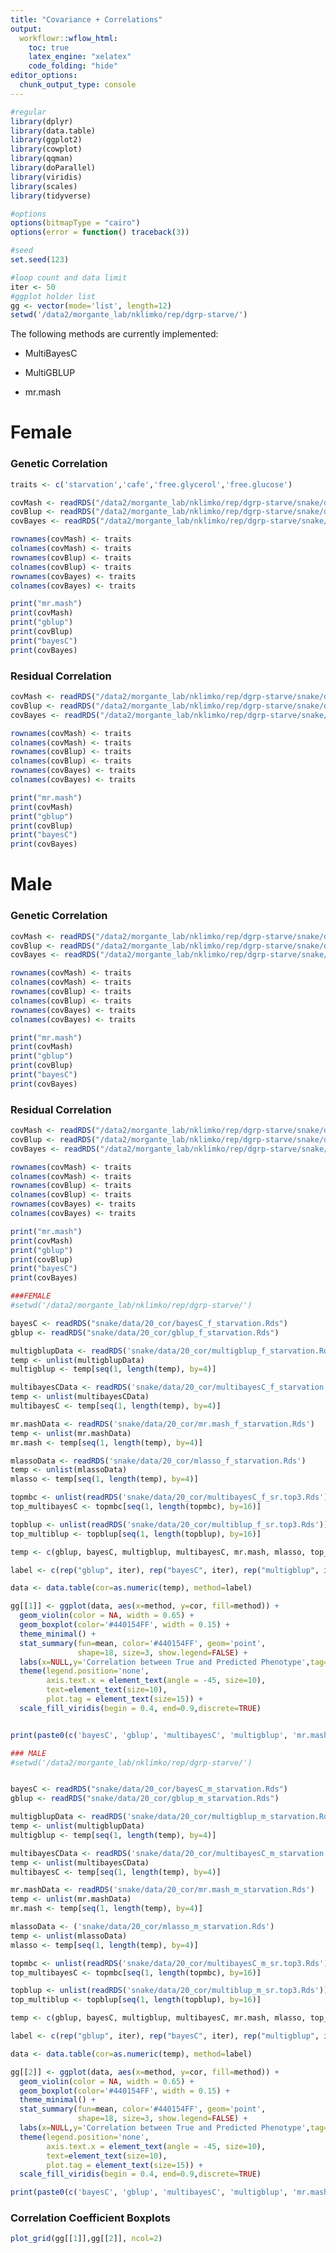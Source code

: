 ```yaml
---
title: "Covariance + Correlations"
output:
  workflowr::wflow_html:
    toc: true
    latex_engine: "xelatex"
    code_folding: "hide"
editor_options:
  chunk_output_type: console
---
```

  
  
```r
#regular
library(dplyr)
library(data.table)
library(ggplot2)
library(cowplot)
library(qqman)
library(doParallel)
library(viridis)
library(scales)
library(tidyverse)

#options
options(bitmapType = "cairo")
options(error = function() traceback(3))

#seed
set.seed(123)

#loop count and data limit
iter <- 50
#ggplot holder list
gg <- vector(mode='list', length=12)
setwd('/data2/morgante_lab/nklimko/rep/dgrp-starve/')

```

The following methods are currently implemented:
  
- MultiBayesC

- MultiGBLUP

- mr.mash

# Female

### Genetic Correlation

```r

traits <- c('starvation','cafe','free.glycerol','free.glucose')

covMash <- readRDS("/data2/morgante_lab/nklimko/rep/dgrp-starve/snake/data/22_cov/genetic/mr.mash_f_sr.top3.Rds")
covBlup <- readRDS("/data2/morgante_lab/nklimko/rep/dgrp-starve/snake/data/22_cov/genetic/multigblup_f_sr.top3.Rds")
covBayes <- readRDS("/data2/morgante_lab/nklimko/rep/dgrp-starve/snake/data/22_cov/genetic/multibayesC_f_sr.top3.Rds")

rownames(covMash) <- traits
colnames(covMash) <- traits
rownames(covBlup) <- traits
colnames(covBlup) <- traits
rownames(covBayes) <- traits
colnames(covBayes) <- traits

print("mr.mash")
print(covMash)
print("gblup")
print(covBlup)
print("bayesC")
print(covBayes)

```

### Residual Correlation

```r

covMash <- readRDS("/data2/morgante_lab/nklimko/rep/dgrp-starve/snake/data/22_cov/residual/mr.mash_f_sr.top3.Rds")
covBlup <- readRDS("/data2/morgante_lab/nklimko/rep/dgrp-starve/snake/data/22_cov/residual/multigblup_f_sr.top3.Rds")
covBayes <- readRDS("/data2/morgante_lab/nklimko/rep/dgrp-starve/snake/data/22_cov/residual/multibayesC_f_sr.top3.Rds")

rownames(covMash) <- traits
colnames(covMash) <- traits
rownames(covBlup) <- traits
colnames(covBlup) <- traits
rownames(covBayes) <- traits
colnames(covBayes) <- traits

print("mr.mash")
print(covMash)
print("gblup")
print(covBlup)
print("bayesC")
print(covBayes)

```

# Male

### Genetic Correlation

```r

covMash <- readRDS("/data2/morgante_lab/nklimko/rep/dgrp-starve/snake/data/22_cov/genetic/mr.mash_m_sr.top3.Rds")
covBlup <- readRDS("/data2/morgante_lab/nklimko/rep/dgrp-starve/snake/data/22_cov/genetic/multigblup_m_sr.top3.Rds")
covBayes <- readRDS("/data2/morgante_lab/nklimko/rep/dgrp-starve/snake/data/22_cov/genetic/multibayesC_m_sr.top3.Rds")

rownames(covMash) <- traits
colnames(covMash) <- traits
rownames(covBlup) <- traits
colnames(covBlup) <- traits
rownames(covBayes) <- traits
colnames(covBayes) <- traits

print("mr.mash")
print(covMash)
print("gblup")
print(covBlup)
print("bayesC")
print(covBayes)

```


### Residual Correlation

```r

covMash <- readRDS("/data2/morgante_lab/nklimko/rep/dgrp-starve/snake/data/22_cov/residual/mr.mash_m_sr.top3.Rds")
covBlup <- readRDS("/data2/morgante_lab/nklimko/rep/dgrp-starve/snake/data/22_cov/residual/multigblup_m_sr.top3.Rds")
covBayes <- readRDS("/data2/morgante_lab/nklimko/rep/dgrp-starve/snake/data/22_cov/residual/multibayesC_m_sr.top3.Rds")

rownames(covMash) <- traits
colnames(covMash) <- traits
rownames(covBlup) <- traits
colnames(covBlup) <- traits
rownames(covBayes) <- traits
colnames(covBayes) <- traits

print("mr.mash")
print(covMash)
print("gblup")
print(covBlup)
print("bayesC")
print(covBayes)

```



```r



###FEMALE
#setwd('/data2/morgante_lab/nklimko/rep/dgrp-starve/')

bayesC <- readRDS("snake/data/20_cor/bayesC_f_starvation.Rds")
gblup <- readRDS("snake/data/20_cor/gblup_f_starvation.Rds")

multigblupData <- readRDS('snake/data/20_cor/multigblup_f_starvation.Rds')
temp <- unlist(multigblupData)
multigblup <- temp[seq(1, length(temp), by=4)]

multibayesCData <- readRDS('snake/data/20_cor/multibayesC_f_starvation.Rds')
temp <- unlist(multibayesCData)
multibayesC <- temp[seq(1, length(temp), by=4)]

mr.mashData <- readRDS('snake/data/20_cor/mr.mash_f_starvation.Rds')
temp <- unlist(mr.mashData)
mr.mash <- temp[seq(1, length(temp), by=4)]

mlassoData <- readRDS('snake/data/20_cor/mlasso_f_starvation.Rds')
temp <- unlist(mlassoData)
mlasso <- temp[seq(1, length(temp), by=4)]

topmbc <- unlist(readRDS('snake/data/20_cor/multibayesC_f_sr.top3.Rds'))
top_multibayesC <- topmbc[seq(1, length(topmbc), by=16)]

topblup <- unlist(readRDS('snake/data/20_cor/multiblup_f_sr.top3.Rds'))
top_multiblup <- topblup[seq(1, length(topblup), by=16)]

temp <- c(gblup, bayesC, multigblup, multibayesC, mr.mash, mlasso, top_multiblup, top_multibayesC)

label <- c(rep("gblup", iter), rep("bayesC", iter), rep("multigblup", iter), rep("multibayesC", iter), rep("mr.mash", iter), rep('mlasso', iter), rep('top_multiblup', iter), rep("top_multibayesC", iter))

data <- data.table(cor=as.numeric(temp), method=label)

gg[[1]] <- ggplot(data, aes(x=method, y=cor, fill=method)) +
  geom_violin(color = NA, width = 0.65) +
  geom_boxplot(color='#440154FF', width = 0.15) +
  theme_minimal() +
  stat_summary(fun=mean, color='#440154FF', geom='point', 
               shape=18, size=3, show.legend=FALSE) +
  labs(x=NULL,y='Correlation between True and Predicted Phenotype',tag='F') +
  theme(legend.position='none',
        axis.text.x = element_text(angle = -45, size=10),
        text=element_text(size=10),
        plot.tag = element_text(size=15)) +
  scale_fill_viridis(begin = 0.4, end=0.9,discrete=TRUE)


print(paste0(c('bayesC', 'gblup', 'multibayesC', 'multigblup', 'mr.mash', 'top_multibayesC', 'top_multiblup'),': ',c(mean(bayesC), mean(gblup), mean(multibayesC), mean(multigblup), mean(mr.mash), mean(top_multibayesC), mean(top_multiblup))))


```


```r

### MALE
#setwd('/data2/morgante_lab/nklimko/rep/dgrp-starve/')


bayesC <- readRDS("snake/data/20_cor/bayesC_m_starvation.Rds")
gblup <- readRDS("snake/data/20_cor/gblup_m_starvation.Rds")

multigblupData <- readRDS('snake/data/20_cor/multigblup_m_starvation.Rds')
temp <- unlist(multigblupData)
multigblup <- temp[seq(1, length(temp), by=4)]

multibayesCData <- readRDS('snake/data/20_cor/multibayesC_m_starvation.Rds')
temp <- unlist(multibayesCData)
multibayesC <- temp[seq(1, length(temp), by=4)]

mr.mashData <- readRDS('snake/data/20_cor/mr.mash_m_starvation.Rds')
temp <- unlist(mr.mashData)
mr.mash <- temp[seq(1, length(temp), by=4)]

mlassoData <- ('snake/data/20_cor/mlasso_m_starvation.Rds')
temp <- unlist(mlassoData)
mlasso <- temp[seq(1, length(temp), by=4)]

topmbc <- unlist(readRDS('snake/data/20_cor/multibayesC_m_sr.top3.Rds'))
top_multibayesC <- topmbc[seq(1, length(topmbc), by=16)]

topblup <- unlist(readRDS('snake/data/20_cor/multiblup_m_sr.top3.Rds'))
top_multiblup <- topblup[seq(1, length(topblup), by=16)]

temp <- c(gblup, bayesC, multigblup, multibayesC, mr.mash, mlasso, top_multiblup, top_multibayesC)

label <- c(rep("gblup", iter), rep("bayesC", iter), rep("multigblup", iter), rep("multibayesC", iter), rep("mr.mash", iter), rep('mlasso', iter), rep('top_multiblup', iter), rep("top_multibayesC", iter))

data <- data.table(cor=as.numeric(temp), method=label)

gg[[2]] <- ggplot(data, aes(x=method, y=cor, fill=method)) +
  geom_violin(color = NA, width = 0.65) +
  geom_boxplot(color='#440154FF', width = 0.15) +
  theme_minimal() +
  stat_summary(fun=mean, color='#440154FF', geom='point', 
               shape=18, size=3, show.legend=FALSE) +
  labs(x=NULL,y='Correlation between True and Predicted Phenotype',tag='M') +
  theme(legend.position='none',
        axis.text.x = element_text(angle = -45, size=10),
        text=element_text(size=10),
        plot.tag = element_text(size=15)) +
  scale_fill_viridis(begin = 0.4, end=0.9,discrete=TRUE)

print(paste0(c('bayesC', 'gblup', 'multibayesC', 'multigblup', 'mr.mash', 'top_multibayesC', 'top_multiblup'),': ',c(mean(bayesC), mean(gblup), mean(multibayesC), mean(multigblup), mean(mr.mash), mean(top_multibayesC), mean(top_multiblup))))


```

### Correlation Coefficient Boxplots


```r

plot_grid(gg[[1]],gg[[2]], ncol=2)

```







